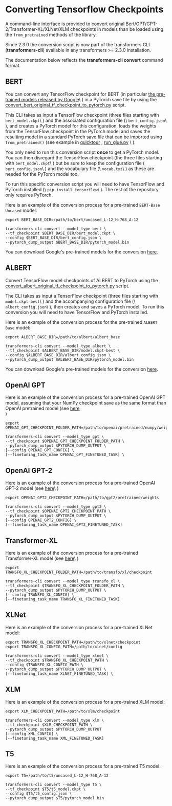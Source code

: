 <script>
</script>

<!--Copyright 2020 The HuggingFace Team. All rights reserved.

Licensed under the Apache License, Version 2.0 (the "License"); you may not use this file except in compliance with
the License. You may obtain a copy of the License at

http://www.apache.org/licenses/LICENSE-2.0

Unless required by applicable law or agreed to in writing, software distributed under the License is distributed on
an "AS IS" BASIS, WITHOUT WARRANTIES OR CONDITIONS OF ANY KIND, either express or implied. See the License for the
specific language governing permissions and limitations under the License.
-->

# Converting Tensorflow Checkpoints

A command-line interface is provided to convert original Bert/GPT/GPT-2/Transformer-XL/XLNet/XLM checkpoints in models
than be loaded using the `from_pretrained` methods of the library.

<Tip>

Since 2.3.0 the conversion script is now part of the transformers CLI (**transformers-cli**) available in any
transformers >= 2.3.0 installation.

The documentation below reflects the **transformers-cli convert** command format.

</Tip>

## BERT

You can convert any TensorFlow checkpoint for BERT (in particular [the pre-trained models released by Google](https://github.com/google-research/bert#pre-trained-models)\ ) in a PyTorch save file by using the
[convert_bert_original_tf_checkpoint_to_pytorch.py](https://github.com/huggingface/transformers/tree/master/src/transformers/models/bert/convert_bert_original_tf_checkpoint_to_pytorch.py) script.

This CLI takes as input a TensorFlow checkpoint (three files starting with `bert_model.ckpt`\ ) and the associated
configuration file (\ `bert_config.json`\ ), and creates a PyTorch model for this configuration, loads the weights
from the TensorFlow checkpoint in the PyTorch model and saves the resulting model in a standard PyTorch save file that
can be imported using `from_pretrained()` (see example in [quicktour](/docs/transformers/:version/:language/quicktour.html) , [run_glue.py](https://github.com/huggingface/transformers/tree/master/examples/pytorch/text-classification/run_glue.py) \ ).

You only need to run this conversion script **once** to get a PyTorch model. You can then disregard the TensorFlow
checkpoint (the three files starting with `bert_model.ckpt`\ ) but be sure to keep the configuration file (\
`bert_config.json`\ ) and the vocabulary file (\ `vocab.txt`\ ) as these are needed for the PyTorch model too.

To run this specific conversion script you will need to have TensorFlow and PyTorch installed (\ `pip install tensorflow`\ ). The rest of the repository only requires PyTorch.

Here is an example of the conversion process for a pre-trained `BERT-Base Uncased` model:

```shell
export BERT_BASE_DIR=/path/to/bert/uncased_L-12_H-768_A-12

transformers-cli convert --model_type bert \
--tf_checkpoint $BERT_BASE_DIR/bert_model.ckpt \
--config $BERT_BASE_DIR/bert_config.json \
--pytorch_dump_output $BERT_BASE_DIR/pytorch_model.bin
```

You can download Google's pre-trained models for the conversion [here](https://github.com/google-research/bert#pre-trained-models).

## ALBERT

Convert TensorFlow model checkpoints of ALBERT to PyTorch using the
[convert_albert_original_tf_checkpoint_to_pytorch.py](https://github.com/huggingface/transformers/tree/master/src/transformers/models/albert/convert_albert_original_tf_checkpoint_to_pytorch.py) script.

The CLI takes as input a TensorFlow checkpoint (three files starting with `model.ckpt-best`\ ) and the accompanying
configuration file (\ `albert_config.json`\ ), then creates and saves a PyTorch model. To run this conversion you
will need to have TensorFlow and PyTorch installed.

Here is an example of the conversion process for the pre-trained `ALBERT Base` model:

```shell
export ALBERT_BASE_DIR=/path/to/albert/albert_base

transformers-cli convert --model_type albert \
--tf_checkpoint $ALBERT_BASE_DIR/model.ckpt-best \
--config $ALBERT_BASE_DIR/albert_config.json \
--pytorch_dump_output $ALBERT_BASE_DIR/pytorch_model.bin
```

You can download Google's pre-trained models for the conversion [here](https://github.com/google-research/albert#pre-trained-models).

## OpenAI GPT

Here is an example of the conversion process for a pre-trained OpenAI GPT model, assuming that your NumPy checkpoint
save as the same format than OpenAI pretrained model (see [here](https://github.com/openai/finetune-transformer-lm)\
)

```shell
export OPENAI_GPT_CHECKPOINT_FOLDER_PATH=/path/to/openai/pretrained/numpy/weights

transformers-cli convert --model_type gpt \
--tf_checkpoint $OPENAI_GPT_CHECKPOINT_FOLDER_PATH \
--pytorch_dump_output $PYTORCH_DUMP_OUTPUT \
[--config OPENAI_GPT_CONFIG] \
[--finetuning_task_name OPENAI_GPT_FINETUNED_TASK] \
```

## OpenAI GPT-2

Here is an example of the conversion process for a pre-trained OpenAI GPT-2 model (see [here](https://github.com/openai/gpt-2)\ )

```shell
export OPENAI_GPT2_CHECKPOINT_PATH=/path/to/gpt2/pretrained/weights

transformers-cli convert --model_type gpt2 \
--tf_checkpoint $OPENAI_GPT2_CHECKPOINT_PATH \
--pytorch_dump_output $PYTORCH_DUMP_OUTPUT \
[--config OPENAI_GPT2_CONFIG] \
[--finetuning_task_name OPENAI_GPT2_FINETUNED_TASK]
```

## Transformer-XL

Here is an example of the conversion process for a pre-trained Transformer-XL model (see [here](https://github.com/kimiyoung/transformer-xl/tree/master/tf#obtain-and-evaluate-pretrained-sota-models)\ )

```shell
export TRANSFO_XL_CHECKPOINT_FOLDER_PATH=/path/to/transfo/xl/checkpoint

transformers-cli convert --model_type transfo_xl \
--tf_checkpoint $TRANSFO_XL_CHECKPOINT_FOLDER_PATH \
--pytorch_dump_output $PYTORCH_DUMP_OUTPUT \
[--config TRANSFO_XL_CONFIG] \
[--finetuning_task_name TRANSFO_XL_FINETUNED_TASK]
```

## XLNet

Here is an example of the conversion process for a pre-trained XLNet model:

```shell
export TRANSFO_XL_CHECKPOINT_PATH=/path/to/xlnet/checkpoint
export TRANSFO_XL_CONFIG_PATH=/path/to/xlnet/config

transformers-cli convert --model_type xlnet \
--tf_checkpoint $TRANSFO_XL_CHECKPOINT_PATH \
--config $TRANSFO_XL_CONFIG_PATH \
--pytorch_dump_output $PYTORCH_DUMP_OUTPUT \
[--finetuning_task_name XLNET_FINETUNED_TASK] \
```

## XLM

Here is an example of the conversion process for a pre-trained XLM model:

```shell
export XLM_CHECKPOINT_PATH=/path/to/xlm/checkpoint

transformers-cli convert --model_type xlm \
--tf_checkpoint $XLM_CHECKPOINT_PATH \
--pytorch_dump_output $PYTORCH_DUMP_OUTPUT
[--config XML_CONFIG] \
[--finetuning_task_name XML_FINETUNED_TASK]
```

## T5

Here is an example of the conversion process for a pre-trained T5 model:

```shell
export T5=/path/to/t5/uncased_L-12_H-768_A-12

transformers-cli convert --model_type t5 \
--tf_checkpoint $T5/t5_model.ckpt \
--config $T5/t5_config.json \
--pytorch_dump_output $T5/pytorch_model.bin
```
